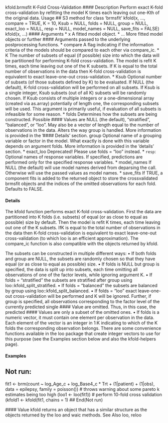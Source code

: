 
kfold.brmsfit K-Fold Cross-Validation
#### Description 
Perform exact K-fold cross-validation by refitting the model K times each leaving out one-Kth of
the original data.
Usage
## S3 method for class 'brmsfit'
kfold(x, ..., compare = TRUE, K = 10, Ksub = NULL,
      folds = NULL, group = NULL, exact_loo = NULL, resp = NULL,
      model_names = NULL, save_fits = FALSE)
kfold(x, ...)
#### Arguments
* x A fitted model object.
* ... More fitted model objects or further #### Arguments passed to the underlying postprocessing functions.
* compare A flag indicating if the information criteria of the models should be compared to each other via compare_ic.
* K The number of subsets of equal (if possible) size into which the data will be partitioned for performing K-fold cross-validation. The model is refit K times, each time leaving out one of the K subsets. If K is equal to the total number of observations in the data then K-fold cross-validation is equivalent to exact leave-one-out cross-validation.
* Ksub Optional number of subsets (of those subsets defined by K) to be evaluated. If NULL (the default), K-fold cross-validation will be performed on all subsets. If Ksub is a single integer, Ksub subsets (out of all K) subsets will be randomly
chosen. If Ksub consists of multiple integers or a one-dimensional array (created                                                     via as.array) potentially of length one, the corresponding subsets will be used.
This argument is primarily useful, if evaluation of all subsets is infeasible for some reason.
* folds Determines how the subsets are being constructed. Possible #### Values are NULL
(the default), "stratified", "balanced", or "loo". May also be a vector of length equal to the number of observations in the data. Alters the way group is handled. More information is provided in the ’#### Details’ section.
group Optional name of a grouping variable or factor in the model. What exactly is done with this variable depends on argument folds. More information is provided in the ’details’ section.
* exact_loo Deprecated! Please use folds = "loo" instead.
* `` resp``: Optional names of response variables. If specified, predictions are performed only for the specified response variables.
* model_names If NULL (the default) will use model names derived from deparsing the call. Otherwise will use the passed values as model names.
* save_fits If TRUE, a component fits is added to the returned object to store the crossvalidated
brmsfit objects and the indices of the omitted observations for each fold. Defaults to FALSE.

#### Details
The kfold function performs exact K-fold cross-validation. First the data are partitioned into K folds (i.e. subsets) of equal (or as close to equal as possible) size by default. Then the model is refit K times, each time leaving out one of the K subsets. IfK is equal to the total number of observations in the data then K-fold cross-validation is equivalent to exact leave-one-out cross-validation (to which loo is an efficient approximation). The compare_ic function is also compatible with the objects returned by kfold.

The subsets can be constructed in multiple different ways:
  • If both folds and group are NULL, the subsets are randomly chosen so that they have equal
(or as close to equal as possible) size.
• If folds is NULL but group is specified, the data is split up into subsets, each time omitting all
observations of one of the factor levels, while ignoring argument K.
• If folds = "stratified" the subsets are stratified after group using loo::kfold_split_stratified.
• If folds = "balanced" the subsets are balanced by group using loo::kfold_split_balanced.
• If folds = "loo" exact leave-one-out cross-validation will be performed and K will be ignored.
Further, if group is specified, all observations corresponding to the factor level of the
currently predicted single #### Value are omitted. Thus, in this case, the predicted #### Values are only
a subset of the omitted ones.
• If folds is a numeric vector, it must contain one element per observation in the data. Each
element of the vector is an integer in 1:K indicating to which of the K folds the corresponding
observation belongs. There are some convenience functions available in the loo package that
create integer vectors to use for this purpose (see the Examples section below and also the
                                                kfold-helpers page).

#### Examples
## Not run:
fit1 <- brm(count ~ log_Age_c + log_Base4_c * Trt +
              (1|patient) + (1|obs),
            data = epilepsy, family = poisson())
# throws warning about some pareto k estimates being too high
(loo1 <- loo(fit1))
# perform 10-fold cross validation
(kfold1 <- kfold(fit1, chains = 1)
 ## End(Not run)
 
 
 #### Value
kfold returns an object that has a similar structure as the objects returned by the loo and waic
methods.
See Also
loo, reloo

